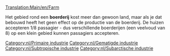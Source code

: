 [[Translation:Main/en/Farm]]{{en/-}}
{{Template:Industrieën/Nl
|image=Farm.png
|name=Boerderij
|climates=[[Main/en/Klimaat/Nl#Gematigd|Gematigd]], [[Main/en/Klimaat/Nl#Subarctisch|Subarctisch]], [[Main/en/Klimaat/Nl#Subtropisch|Subtropisch]]
|accepts=Niets
|produces=[[Main/nl/Graan|graan]], [[Main/nl/Vee|vee]] (gematigd alleen), <br/>[[Main/nl/Tarwe|tarwe]], [[Main/nl/Vee|vee]] (subarctisch alleen), <br/>[[Main/nl/Mais|mais]] (subtropische alleen)
|notes=&nbsp;
Omgeven door landbouwgrond met een grote omvang.
}}

Het gebied rond een '''boerderij''' kost meer dan gewoon land, maar als je dat bebouwd heeft het geen effect op de productie van de boerderij.
De huizen accepteren 1/8 passagier - dus verschillende boerderijen (een veelvoud van 8) op een klein gebied kunnen passagiers accepteren.


{{nl/Navbox Industrieën}}
[[Category:nl/Primaire industrie]]
[[Category:nl/Gematigde industrie]]
[[Category:nl/Subtropische industrie]]
[[Category:nl/Subarctische industrie]]